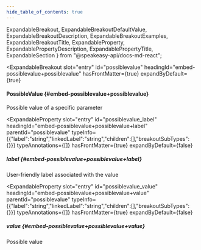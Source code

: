 ```yaml
---
hide_table_of_contents: true
---
```

  ExpandableBreakout,
  ExpandableBreakoutDefaultValue,
  ExpandableBreakoutDescription,
  ExpandableBreakoutExamples,
  ExpandableBreakoutTitle,
  ExpandableProperty,
  ExpandablePropertyDescription,
  ExpandablePropertyTitle,
  ExpandableSection
} from "@speakeasy-api/docs-md-react";

<ExpandableSection>

<ExpandableBreakout
  slot="entry"
  id="possiblevalue"
  headingId="embed-possiblevalue+possiblevalue"
  hasFrontMatter={true}
  expandByDefault={true}
>

<ExpandableBreakoutTitle slot="title">

#### PossibleValue \{#embed-possiblevalue+possiblevalue\}

</ExpandableBreakoutTitle>

<ExpandableBreakoutDescription slot="description">

Possible value of a specific parameter

</ExpandableBreakoutDescription>

<ExpandableBreakoutExamples slot="examples">

</ExpandableBreakoutExamples>

<ExpandableBreakoutDefaultValue slot="defaultValue">

</ExpandableBreakoutDefaultValue>

</ExpandableBreakout>

<ExpandableProperty
  slot="entry"
  id="possiblevalue_label"
  headingId="embed-possiblevalue+possiblevalue+label"
  parentId="possiblevalue"
  typeInfo={{"label":"string","linkedLabel":"string","children":[],"breakoutSubTypes":{}}}
  typeAnnotations={[]}
  hasFrontMatter={true}
  expandByDefault={false}
>

<ExpandablePropertyTitle slot="title">

##### label \{#embed-possiblevalue+possiblevalue+label\}

</ExpandablePropertyTitle>

<ExpandablePropertyDescription slot="description">

User-friendly label associated with the value

</ExpandablePropertyDescription>

</ExpandableProperty>

<ExpandableProperty
  slot="entry"
  id="possiblevalue_value"
  headingId="embed-possiblevalue+possiblevalue+value"
  parentId="possiblevalue"
  typeInfo={{"label":"string","linkedLabel":"string","children":[],"breakoutSubTypes":{}}}
  typeAnnotations={[]}
  hasFrontMatter={true}
  expandByDefault={false}
>

<ExpandablePropertyTitle slot="title">

##### value \{#embed-possiblevalue+possiblevalue+value\}

</ExpandablePropertyTitle>

<ExpandablePropertyDescription slot="description">

Possible value

</ExpandablePropertyDescription>

</ExpandableProperty>

</ExpandableSection>